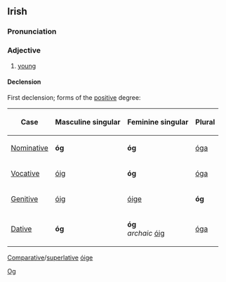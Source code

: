 ==Irish==
===Pronunciation===
{{IPA|[oːg]}}
===Adjective===
#[[young]]
====Declension====
First declension; forms of the [[positive]] degree:
{|{{prettytable100}}
!Case
!Masculine singular
!Feminine singular
!Plural
|-
| [[Nominative]]
| '''óg'''
| '''óg'''
| [[óga]]
|-
| [[Vocative]]
| [[óig]]
| '''óg'''
| [[óga]]
|-
| [[Genitive]]
| [[óig]]
| [[óige]]
| '''óg'''
|-
| [[Dative]]
| '''óg'''
| '''óg'''<br>''archaic'' [[óig]]
| [[óga]]
|}
[[Comparative]]/[[superlative]] [[óige]]

[[Category:Irish language|Og]]